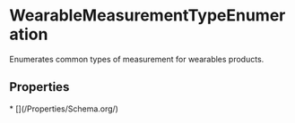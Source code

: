   
# WearableMeasurementTypeEnumeration

Enumerates common types of measurement for wearables products.

## Properties

<Grid>
* [](/Properties/Schema.org/)
</Grid>

